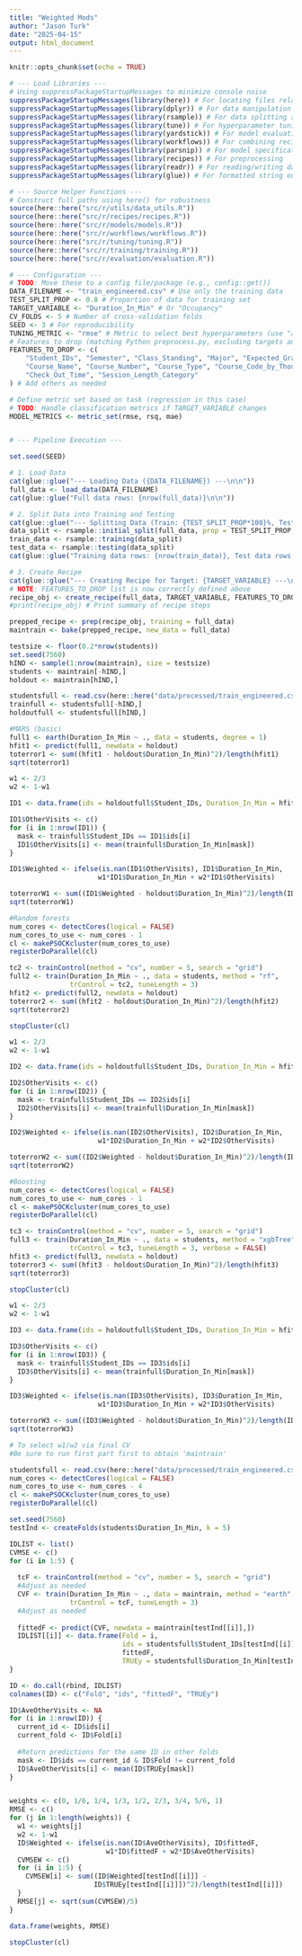 ```yaml
---
title: "Weighted Mods"
author: "Jason Turk"
date: "2025-04-15"
output: html_document
---
```


```r
knitr::opts_chunk$set(echo = TRUE)
```

``` r
# --- Load Libraries ---
# Using suppressPackageStartupMessages to minimize console noise
suppressPackageStartupMessages(library(here)) # For locating files relative to project root
suppressPackageStartupMessages(library(dplyr)) # For data manipulation
suppressPackageStartupMessages(library(rsample)) # For data splitting and CV folds
suppressPackageStartupMessages(library(tune)) # For hyperparameter tuning
suppressPackageStartupMessages(library(yardstick)) # For model evaluation metrics
suppressPackageStartupMessages(library(workflows)) # For combining recipes and models
suppressPackageStartupMessages(library(parsnip)) # For model specifications
suppressPackageStartupMessages(library(recipes)) # For preprocessing
suppressPackageStartupMessages(library(readr)) # For reading/writing data
suppressPackageStartupMessages(library(glue)) # For formatted string output

# --- Source Helper Functions ---
# Construct full paths using here() for robustness
source(here::here("src/r/utils/data_utils.R"))
source(here::here("src/r/recipes/recipes.R"))
source(here::here("src/r/models/models.R"))
source(here::here("src/r/workflows/workflows.R"))
source(here::here("src/r/tuning/tuning.R"))
source(here::here("src/r/training/training.R"))
source(here::here("src/r/evaluation/evaluation.R"))

# --- Configuration ---
# TODO: Move these to a config file/package (e.g., config::get())
DATA_FILENAME <- "train_engineered.csv" # Use only the training data
TEST_SPLIT_PROP <- 0.8 # Proportion of data for training set
TARGET_VARIABLE <- "Duration_In_Min" # Or "Occupancy"
CV_FOLDS <- 5 # Number of cross-validation folds
SEED <- 3 # For reproducibility
TUNING_METRIC <- "rmse" # Metric to select best hyperparameters (use "accuracy" or "roc_auc" for classification)
# Features to drop (matching Python preprocess.py, excluding targets and date columns handled in recipe)
FEATURES_TO_DROP <- c(
    "Student_IDs", "Semester", "Class_Standing", "Major", "Expected_Graduation",
    "Course_Name", "Course_Number", "Course_Type", "Course_Code_by_Thousands",
    "Check_Out_Time", "Session_Length_Category"
) # Add others as needed

# Define metric set based on task (regression in this case)
# TODO: Handle classification metrics if TARGET_VARIABLE changes
MODEL_METRICS <- metric_set(rmse, rsq, mae)


# --- Pipeline Execution ---

set.seed(SEED)

# 1. Load Data
cat(glue::glue("--- Loading Data ({DATA_FILENAME}) ---\n\n"))
full_data <- load_data(DATA_FILENAME)
cat(glue::glue("Full data rows: {nrow(full_data)}\n\n"))

# 2. Split Data into Training and Testing
cat(glue::glue("--- Splitting Data (Train: {TEST_SPLIT_PROP*100}%, Test: {(1-TEST_SPLIT_PROP)*100}%) ---\n\n"))
data_split <- rsample::initial_split(full_data, prop = TEST_SPLIT_PROP, strata = NULL) # Add strata if needed
train_data <- rsample::training(data_split)
test_data <- rsample::testing(data_split)
cat(glue::glue("Training data rows: {nrow(train_data)}, Test data rows: {nrow(test_data)}\n\n"))

# 3. Create Recipe
cat(glue::glue("--- Creating Recipe for Target: {TARGET_VARIABLE} ---\n\n"))
# NOTE: FEATURES_TO_DROP list is now correctly defined above
recipe_obj <- create_recipe(full_data, TARGET_VARIABLE, FEATURES_TO_DROP)
#print(recipe_obj) # Print summary of recipe steps

prepped_recipe <- prep(recipe_obj, training = full_data)
maintrain <- bake(prepped_recipe, new_data = full_data)
```

``` r
testsize <- floor(0.2*nrow(students))
set.seed(7560)
hIND <- sample(1:nrow(maintrain), size = testsize)
students <- maintrain[-hIND,]
holdout <- maintrain[hIND,]

studentsfull <- read.csv(here::here("data/processed/train_engineered.csv"))
trainfull <- studentsfull[-hIND,]
holdoutfull <- studentsfull[hIND,]
```

``` r
#MARS (basic)
full1 <- earth(Duration_In_Min ~ ., data = students, degree = 1)
hfit1 <- predict(full1, newdata = holdout)
toterror1 <- sum((hfit1 - holdout$Duration_In_Min)^2)/length(hfit1)
sqrt(toterror1)
```

``` r
w1 <- 2/3
w2 <- 1-w1

ID1 <- data.frame(ids = holdoutfull$Student_IDs, Duration_In_Min = hfit1)

ID1$OtherVisits <- c()
for (i in 1:nrow(ID1)) {
  mask <- trainfull$Student_IDs == ID1$ids[i]
  ID1$OtherVisits[i] <- mean(trainfull$Duration_In_Min[mask])
}

ID1$Weighted <- ifelse(is.nan(ID1$OtherVisits), ID1$Duration_In_Min,
                      w1*ID1$Duration_In_Min + w2*ID1$OtherVisits)

toterrorW1 <- sum((ID1$Weighted - holdout$Duration_In_Min)^2)/length(ID1$Weighted)
sqrt(toterrorW1)
```

``` r
#Random forests
num_cores <- detectCores(logical = FALSE)
num_cores_to_use <- num_cores - 1
cl <- makePSOCKcluster(num_cores_to_use)
registerDoParallel(cl)

tc2 <- trainControl(method = "cv", number = 5, search = "grid")
full2 <- train(Duration_In_Min ~ ., data = students, method = "rf",
               trControl = tc2, tuneLength = 3)
hfit2 <- predict(full2, newdata = holdout)
toterror2 <- sum((hfit2 - holdout$Duration_In_Min)^2)/length(hfit2)
sqrt(toterror2)

stopCluster(cl)
```

``` r
w1 <- 2/3
w2 <- 1-w1

ID2 <- data.frame(ids = holdoutfull$Student_IDs, Duration_In_Min = hfit2)

ID2$OtherVisits <- c()
for (i in 1:nrow(ID2)) {
  mask <- trainfull$Student_IDs == ID2$ids[i]
  ID2$OtherVisits[i] <- mean(trainfull$Duration_In_Min[mask])
}

ID2$Weighted <- ifelse(is.nan(ID2$OtherVisits), ID2$Duration_In_Min,
                      w1*ID2$Duration_In_Min + w2*ID2$OtherVisits)

toterrorW2 <- sum((ID2$Weighted - holdout$Duration_In_Min)^2)/length(ID2$Weighted)
sqrt(toterrorW2)
```

``` r
#Boosting
num_cores <- detectCores(logical = FALSE)
num_cores_to_use <- num_cores - 1
cl <- makePSOCKcluster(num_cores_to_use)
registerDoParallel(cl)

tc3 <- trainControl(method = "cv", number = 5, search = "grid")
full3 <- train(Duration_In_Min ~ ., data = students, method = "xgbTree",
               trControl = tc3, tuneLength = 3, verbose = FALSE)
hfit3 <- predict(full3, newdata = holdout)
toterror3 <- sum((hfit3 - holdout$Duration_In_Min)^2)/length(hfit3)
sqrt(toterror3)

stopCluster(cl)
```

``` r
w1 <- 2/3
w2 <- 1-w1

ID3 <- data.frame(ids = holdoutfull$Student_IDs, Duration_In_Min = hfit3)

ID3$OtherVisits <- c()
for (i in 1:nrow(ID3)) {
  mask <- trainfull$Student_IDs == ID3$ids[i]
  ID3$OtherVisits[i] <- mean(trainfull$Duration_In_Min[mask])
}

ID3$Weighted <- ifelse(is.nan(ID3$OtherVisits), ID3$Duration_In_Min,
                      w1*ID3$Duration_In_Min + w2*ID3$OtherVisits)

toterrorW3 <- sum((ID3$Weighted - holdout$Duration_In_Min)^2)/length(ID3$Weighted)
sqrt(toterrorW3)
```

``` r
# To select w1/w2 via final CV
#Be sure to run first part first to obtain 'maintrain'

studentsfull <- read.csv(here::here("data/processed/train_engineered.csv"))
num_cores <- detectCores(logical = FALSE)
num_cores_to_use <- num_cores - 4
cl <- makePSOCKcluster(num_cores_to_use)
registerDoParallel(cl)

set.seed(7560)
testInd <- createFolds(students$Duration_In_Min, k = 5)

IDLIST <- list()
CVMSE <- c()
for (i in 1:5) {
  
  tcF <- trainControl(method = "cv", number = 5, search = "grid")
  #Adjust as needed
  CVF <- train(Duration_In_Min ~ ., data = maintrain, method = "earth",
               trControl = tcF, tuneLength = 3)
  #Adjust as needed
  
  fittedF <- predict(CVF, newdata = maintrain[testInd[[i]],])
  IDLIST[[i]] <- data.frame(Fold = i,
                            ids = studentsfull$Student_IDs[testInd[[i]]],
                            fittedF,
                            TRUEy = studentsfull$Duration_In_Min[testInd[[i]]])
}

ID <- do.call(rbind, IDLIST)
colnames(ID) <- c("Fold", "ids", "fittedF", "TRUEy")

ID$AveOtherVisits <- NA
for (i in 1:nrow(ID)) {
  current_id <- ID$ids[i]
  current_fold <- ID$Fold[i]
  
  #Return predictions for the same ID in other folds
  mask <- ID$ids == current_id & ID$Fold != current_fold
  ID$AveOtherVisits[i] <- mean(ID$TRUEy[mask])
}


weights <- c(0, 1/6, 1/4, 1/3, 1/2, 2/3, 3/4, 5/6, 1)
RMSE <- c()
for (j in 1:length(weights)) {
  w1 <- weights[j]
  w2 <- 1-w1
  ID$Weighted <- ifelse(is.nan(ID$AveOtherVisits), ID$fittedF,
                        w1*ID$fittedF + w2*ID$AveOtherVisits)
  CVMSEW <- c()
  for (i in 1:5) {
    CVMSEW[i] <- sum((ID$Weighted[testInd[[i]]] -
                     ID$TRUEy[testInd[[i]]])^2)/length(testInd[[i]])
  }
  RMSE[j] <- sqrt(sum(CVMSEW)/5)
}

data.frame(weights, RMSE)

stopCluster(cl)
```
